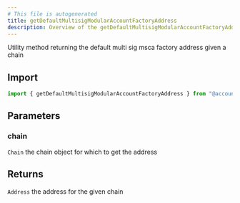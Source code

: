 ```yaml
---
# This file is autogenerated
title: getDefaultMultisigModularAccountFactoryAddress
description: Overview of the getDefaultMultisigModularAccountFactoryAddress method
---
```



Utility method returning the default multi sig msca factory address given a chain

## Import

```ts
import { getDefaultMultisigModularAccountFactoryAddress } from "@account-kit/smart-contracts";
```

## Parameters

### chain

`Chain`
the chain object for which to get the address

## Returns

`Address`
the address for the given chain
